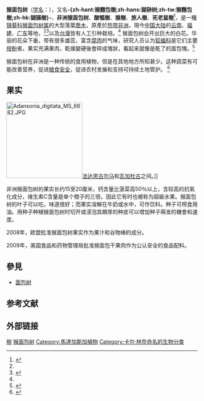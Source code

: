 {{noteTA
|T=zh-hans:猴面包树;zh-hant:猢猻樹;zh-tw:猢猻木;zh-hk:猴面包樹;
|1=zh-hans:猴面包树属;zh-hant:猢猻樹屬;zh-tw:猢猻木屬;zh-hk:猴面包樹屬;
|2=zh-hans:猴面包树;zh-hant:猢猻樹;zh-tw:猢猻木;zh-hk:猴面包樹;
}}
{{ctm}}
{{speciesbox
| image = Baobab and elephant, Tanzania.jpg
| image_caption = 猴面包树与[[非洲象|非洲象]]，攝於[[坦尚尼亞|坦尚尼亞]]
|genus = Adansonia
|species = digitata
|authority = [[Carl_Linnaeus|L.]]
|synonyms = 
*''Adansonia bahobab'' <small>L.</small> 
*''Adansonia baobab'' <small>Gaertn.</small>
*''Adansonia integrifolia'' <small>Raf.</small> 
*''Adansonia scutula '' <small>Steud. Syno</small>
*''Adansonia situla '' <small>(Lour.) Spreng.</small>
*''Adansonia somalensis '' <small>Chiov.</small>
*''Adansonia sphaerocarpa '' <small>A.Chev.</small>
*''Adansonia sulcata'' <small>A.Chev.</small> 
*''Baobabus digitata'' <small>(L.) Kuntze</small> 
*''Ophelus sitularius'' <small>Lour.</small>
|synonyms_ref = <ref>{{cite web|url=http://www.theplantlist.org/tpl/record/kew-2621135|title=Adansonia digitata L.|work=The Plant List|accessdate=21 November 2015|archive-date=2020-01-10|archive-url=https://web.archive.org/web/20200110171948/http://www.theplantlist.org/tpl/record/kew-2621135|dead-url=no}}</ref>
}}

'''猴面包树'''（[[学名|学名]]：{{lang|la|''Adansonia digitata''}}），又名'''-{zh-hant:猴麵包樹;zh-hans:猢狲树;zh-tw:猴麵包樹;zh-hk:猢猻樹}-'''、'''非洲猴面包树'''、'''酸瓠樹'''、'''猴樹'''、'''旅人樹'''、'''死老鼠樹'''<ref name="台北植物園">{{cite web| url = http://tpbg.tfri.gov.tw/PlantContent.php?rid=491| title = 猢猻木 ''Adansonia digitata'' L.| work = 植物資料庫| publisher = 台北植物園資訊網| accessdate = 2009-11-22| archive-date = 2020-04-14| archive-url = https://web.archive.org/web/20200414222448/https://tpbg.tfri.gov.tw/PlantContent.php?rid=491| dead-url = no}}</ref>，是一種[[锦葵科|锦葵科]][[猴面包树属|猴面包树属]]的大型落葉[[喬木|喬木]]，原產於[[热带|热带]][[非洲|非洲]]，現今[[中国大陆|中国大陆]]的[[云南|云南]]、[[福建|福建]]、[[广东|广东]]等地，<ref name="台北植物園" /><ref>{{cite web| url =http://www.bioinfo.cn/db05/KmzwSpecies.php?action=view&id=1852| title =猴面包树| work =《中国高等植物数据库全库》| publisher =中国科学院微生物研究所| author =昆明植物研究所| accessdate =2009-02-24| deadurl =yes| archiveurl =https://web.archive.org/web/20160305061301/http://www.bioinfo.cn/db05/KmzwSpecies.php?action=view&id=1852| archivedate =2016-03-05}}</ref>以及[[台灣|台灣]]皆有人工引种栽培。<ref name="台北植物園" />
猴面包树会开出巨大的白花。华丽的花朵下垂，带有很多雄蕊，富含[[腐肉|腐肉]]的气味，研究人员认为[[狐蝠科|狐蝠科]]是它们主要[[授粉|授粉]]者。果实充满果肉，乾燥變硬後會碎成塊狀，看起来就像是乾了的面包塊。<ref>{{cite book |authorlink= |author=National Research Council |editor= |others= |title=Lost Crops of Africa: Volume III: Fruits |origdate= |url=http://books.nap.edu/openbook.php?record_id=11879 |format= |accessdate=2009-09-17 |edition= |series=Lost Crops of Africa |volume=3 |date=2008-01-25 |publisher=National Academies Press |location= |isbn=978-0-309-10596-5 |oclc= |doi= |id= |pages= |chapter=Baobab |chapterurl=http://books.nap.edu/openbook.php?record_id=11879&page=41 |quote= |ref= |archive-url=https://web.archive.org/web/20120331010449/http://books.nap.edu/openbook.php?record_id=11879 |archive-date=2012-03-31 |dead-url=yes }}</ref>

猴面包树在非洲是一种传统的食用植物，但是在其他地方所知甚少。这种蔬菜有可能改善营养，促进[[粮食安全|粮食安全]]，促进农村发展和支持可持续土地管护。 <ref>{{cite book |authorlink= |author=National Research Council |editor= |others= |title=Lost Crops of Africa: Volume II: Vegetables |origdate= |url=http://books.nap.edu/openbook.php?record_id=11763 |format= |accessdate=2009-09-17 |edition= |series=Lost Crops of Africa |volume=2 |date=2006-10-27 |publisher=National Academies Press |location= |isbn=978-0-309-10333-6 |oclc= |doi= |id= |pages= |chapter=Baobab |chapterurl=http://books.nap.edu/openbook.php?record_id=11763&page=75 |quote= |ref= |archive-date=2011-06-07 |archive-url=https://web.archive.org/web/20110607074555/http://books.nap.edu/openbook.php?record_id=11763 |dead-url=no }}</ref>

==果实==
[[File:Adansonia_digitata_MS_6682.JPG|200px]][[法达恩古尔马|法达恩古尔马]]和[[瓦加杜古|瓦加杜古]]之间。]]

非洲猴面包树的果实长约15至20厘米，钙含量比菠菜高50％以上，含较高的抗氧化成分，维生素C含量是单个橙子的三倍，因此它有时也被称为超級水果。猴面包树的叶子可以吃，味道很好；而果实溶解在牛奶或水中，可作饮料。种子可榨食用油。用种子种植猴面包树时切开或浸泡其頗厚的种皮可以增加种子萌发的機會和速度。

2008年，欧盟批准猴面包树果实作为果汁和谷物棒的成分。

2009年，美国食品和药物管理局批准猴面包干果肉作为公认安全的食品配料。

== 參見 ==
*[[面包树|面包树]]

== 参考文献 ==
{{reflist}}

== 外部链接 ==
{{Commons|Adansonia digitata}}
{{Wikispecies|Adansonia digitata}}
{{Taxonbar|from=Q158742}}

[[Category:藥用植物|樹]]
[[Category:猴面包树属|猴面包树]]
[[Category:馬達加斯加植物|Category:馬達加斯加植物]]
[[Category:卡尔·林奈命名的生物分类|Category:卡尔·林奈命名的生物分类]]